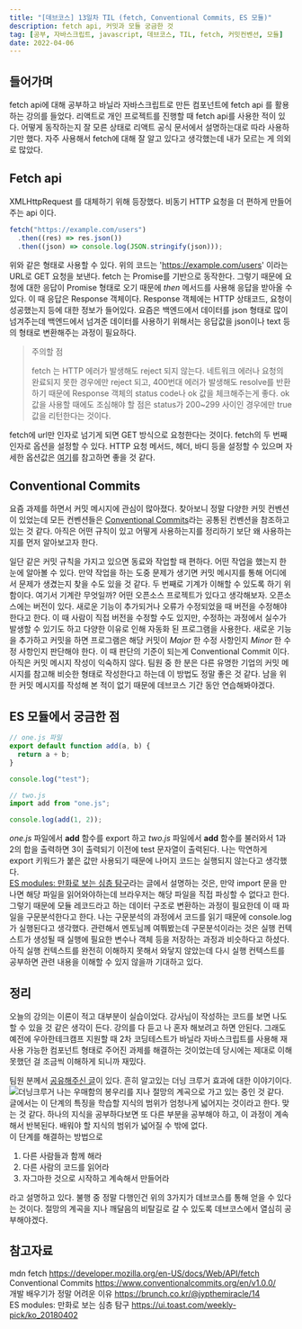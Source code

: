 ```yaml
---
title: "[데브코스] 13일차 TIL (fetch, Conventional Commits, ES 모듈)"
description: fetch api, 커밋과 모듈 궁금한 것
tag: [공부, 자바스크립트, javascript, 데브코스, TIL, fetch, 커밋컨벤션, 모듈]
date: 2022-04-06
---
```


## 들어가며

fetch api에 대해 공부하고 바닐라 자바스크립트로 만든 컴포넌트에 fetch api 를 활용하는 강의를 들었다. 리액트로 개인 프로젝트를 진행할 때 fetch api를 사용한 적이 있다. 어떻게 동작하는지 잘 모른 상태로 리액트 공식 문서에서 설명하는대로 따라 사용하기만 했다. 자주 사용해서 fetch에 대해 잘 알고 있다고 생각했는데 내가 모르는 게 의외로 많았다.

## Fetch api

XMLHttpRequest 를 대체하기 위해 등장했다. 비동기 HTTP 요청을 더 편하게 만들어주는 api 이다.

```javascript
fetch("https://example.com/users")
  .then((res) => res.json())
  .then((json) => console.log(JSON.stringify(json)));
```

위와 같은 형태로 사용할 수 있다. 위의 코드는 'https://example.com/users' 이라는 URL로 GET 요청을 보낸다. fetch 는 Promise를 기반으로 동작한다. 그렇기 때문에 요청에 대한 응답이 Promise 형태로 오기 때문에 _then_ 메서드를 사용해 응답을 받아올 수 있다. 이 때 응답은 Response 객체이다. Response 객체에는 HTTP 상태코드, 요청이 성공했는지 등에 대한 정보가 들어있다. 요즘은 백엔드에서 데이터를 json 형태로 많이 넘겨주는데 백엔드에서 넘겨준 데이터를 사용하기 위해서는 응답값을 json이나 text 등의 형태로 변환해주는 과정이 필요하다.

> 주의할 점
>
> fetch 는 HTTP 에러가 발생해도 reject 되지 않는다. 네트워크 에러나 요청의 완료되지 못한 경우에만 reject 되고, 400번대 에러가 발생해도 resolve를 반환하기 때문에 Response 객체의 status code나 ok 값을 체크해주는게 좋다. ok 값을 사용할 때에도 조심해야 할 점은 status가 200~299 사이인 경우에만 true 값을 리턴한다는 것이다.

fetch에 url만 인자로 넘기게 되면 GET 방식으로 요청한다는 것이다. fetch의 두 번째 인자로 옵션을 설정할 수 있다. HTTP 요청 메서드, 헤더, 바디 등을 설정할 수 있으며 자세한 옵션값은 [여기](https://developer.mozilla.org/en-US/docs/Web/API/fetch)를 참고하면 좋을 것 같다.

## Conventional Commits

요즘 과제를 하면서 커밋 메시지에 관심이 많아졌다. 찾아보니 정말 다양한 커밋 컨벤션이 있었는데 모든 컨벤션들은 [Conventional Commits](https://www.conventionalcommits.org/en/v1.0.0/)라는 공통된 컨벤션을 참조하고 있는 것 같다. 아직은 어떤 규칙이 있고 어떻게 사용하는지를 정리하기 보단 왜 사용하는지를 먼저 알아보고자 한다.

일단 같은 커밋 규칙을 가지고 있으면 동료와 작업할 때 편하다. 어떤 작업을 했는지 한눈에 알아볼 수 있다. 만약 작업을 하는 도중 문제가 생기면 커밋 메시지를 통해 어디에서 문제가 생겼는지 찾을 수도 있을 것 같다. 두 번째로 기계가 이해할 수 있도록 하기 위함이다. 여기서 기계란 무엇일까? 어떤 오픈소스 프로젝트가 있다고 생각해보자. 오픈소스에는 버전이 있다. 새로운 기능이 추가되거나 오류가 수정되었을 때 버전을 수정해야 한다고 한다. 이 때 사람이 직접 버전을 수정할 수도 있지만, 수정하는 과정에서 실수가 발생할 수 있기도 하고 다양한 이유로 인해 자동화 된 프로그램을 사용한다. 새로운 기능을 추가하고 커밋을 하면 프로그램은 해당 커밋이 _Major_ 한 수정 사항인지 _Minor_ 한 수정 사항인지 판단해야 한다. 이 때 판단의 기준이 되는게 Conventional Commit 이다. 아직은 커밋 메시지 작성이 익숙하지 않다. 팀원 중 한 분은 다른 유명한 기업의 커밋 메시지를 참고해 비슷한 형태로 작성한다고 하는데 이 방법도 정말 좋은 것 같다. 남을 위한 커밋 메시지를 작성해 본 적이 없기 때문에 데브코스 기간 동안 연습해봐야겠다.

## ES 모듈에서 궁금한 점

```javascript
// one.js 파일
export default function add(a, b) {
  return a + b;
}

console.log("test");
```

```javascript
// two.js
import add from "one.js";

console.log(add(1, 2));
```

_one.js_ 파일에서 **add** 함수를 export 하고 _two.js_ 파일에서 **add** 함수를 불러와서 1과 2의 합을 출력하면 3이 출력되기 이전에 test 문자열이 출력된다. 나는 막연하게 export 키워드가 붙은 값만 사용되기 때문에 나머지 코드는 실행되지 않는다고 생각했다.  
[ES modules: 만화로 보는 심층 탐구](https://ui.toast.com/weekly-pick/ko_20180402)라는 글에서 설명하는 것은, 만약 import 문을 만나면 해당 파일을 읽어와야하는데 브라우저는 해당 파일을 직접 파싱할 수 없다고 한다. 그렇기 때문에 모듈 레코드라고 하는 데이터 구조로 변환하는 과정이 필요한데 이 때 파일을 구문분석한다고 한다. 나는 구문분석의 과정에서 코드를 읽기 때문에 console.log 가 실행된다고 생각했다. 관련해서 멘토님께 여쭤봤는데 구문분석이라는 것은 실행 컨텍스트가 생성될 때 실행에 필요한 변수나 객체 등을 저장하는 과정과 비슷하다고 하셨다. 아직 실행 컨텍스트를 완전히 이해하지 못해서 와닿지 않았는데 다시 실행 컨텍스트를 공부하면 관련 내용을 이해할 수 있지 않을까 기대하고 있다.

## 정리

오늘의 강의는 이론이 적고 대부분이 실습이었다. 강사님이 작성하는 코드를 보면 나도 할 수 있을 것 같은 생각이 든다. 강의를 다 듣고 나 혼자 해보려고 하면 안된다. 그래도 예전에 우아한테크캠프 지원할 때 2차 코딩테스트가 바닐라 자바스크립트를 사용해 재사용 가능한 컴포넌트 형태로 주어진 과제를 해결하는 것이었는데 당시에는 제대로 이해 못했던 걸 조금씩 이해하게 되니까 재밌다.

팀원 분께서 [공유해주신 글](https://brunch.co.kr/@jypthemiracle/14)이 있다. 흔히 알고있는 더닝 크루거 효과에 대한 이야기이다.  
![더닝크루거](https://mblogthumb-phinf.pstatic.net/MjAxODA5MjlfMTk3/MDAxNTM4MjIxOTEzODIz.CQj0QJadkMzcTplXpPoxovgHuh7P1AZwxnnbbwSA3-kg.J-gPMw6zbffR8IO0HrOotGEloD7n248MYKLB70v4STMg.PNG.leexnghs/1.png?type=w2)
나는 우매함의 봉우리를 지나 절망의 계곡으로 가고 있는 중인 것 같다. 글에서는 이 단계의 특징을 학습할 지식의 범위가 엄청나게 넓어지는 것이라고 한다. 맞는 것 같다. 하나의 지식을 공부하다보면 또 다른 부분을 공부해야 하고, 이 과정이 계속해서 반복된다. 배워야 할 지식의 범위가 넓어질 수 밖에 없다.  
이 단계를 해결하는 방법으로

1. 다른 사람들과 함께 해라
2. 다른 사람의 코드를 읽어라
3. 자그마한 것으로 시작하고 계속해서 만들어라

라고 설명하고 있다. 불행 중 정말 다행인건 위의 3가지가 데브코스를 통해 얻을 수 있다는 것이다. 절망의 계곡을 지나 깨달음의 비탈길로 갈 수 있도록 데브코스에서 열심히 공부해야겠다.

## 참고자료

mdn fetch https://developer.mozilla.org/en-US/docs/Web/API/fetch  
Conventional Commits https://www.conventionalcommits.org/en/v1.0.0/  
개발 배우기가 정말 어려운 이유 https://brunch.co.kr/@jypthemiracle/14  
ES modules: 만화로 보는 심층 탐구 https://ui.toast.com/weekly-pick/ko_20180402
